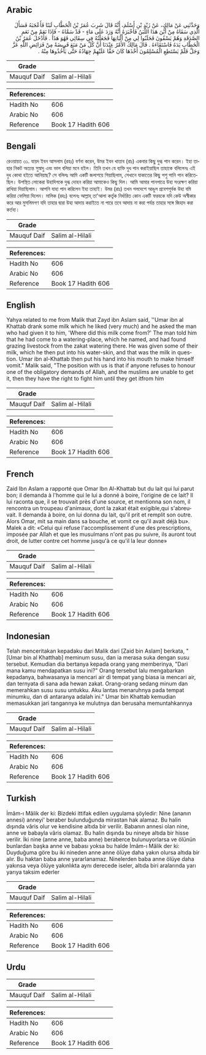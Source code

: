 ## Arabic


<div dir="rtl" lang="ar" style={{fontSize:'larger',backgroundColor:'#f8f9fa',padding:20}}>
وَحَدَّثَنِي عَنْ مَالِكٍ، عَنْ زَيْدِ بْنِ أَسْلَمَ، أَنَّهُ قَالَ شَرِبَ عُمَرُ بْنُ الْخَطَّابِ لَبَنًا فَأَعْجَبَهُ فَسَأَلَ الَّذِي سَقَاهُ مِنْ أَيْنَ هَذَا اللَّبَنُ فَأَخْبَرَهُ أَنَّهُ وَرَدَ عَلَى مَاءٍ - قَدْ سَمَّاهُ - فَإِذَا نَعَمٌ مِنْ نَعَمِ الصَّدَقَةِ وَهُمْ يَسْقُونَ فَحَلَبُوا لِي مِنْ أَلْبَانِهَا فَجَعَلْتُهُ فِي سِقَائِي فَهُوَ هَذَا ‏.‏ فَأَدْخَلَ عُمَرُ بْنُ الْخَطَّابِ يَدَهُ فَاسْتَقَاءَهُ ‏.‏ قَالَ مَالِكٌ الأَمْرُ عِنْدَنَا أَنَّ كُلَّ مَنْ مَنَعَ فَرِيضَةً مِنْ فَرَائِضِ اللَّهِ عَزَّ وَجَلَّ فَلَمْ يَسْتَطِعِ الْمُسْلِمُونَ أَخْذَهَا كَانَ حَقًّا عَلَيْهِمْ جِهَادُهُ حَتَّى يَأْخُذُوهَا مِنْهُ ‏.‏
</div>
<div style={{backgroundColor:'#f8f9fa',padding:20, marginBottom: 10}}><table> <thead> <tr> <th>Grade</th> <th></th> </tr> </thead> <tbody> <tr><td>Mauquf Daif</td><td>Salim al-Hilali</td></tr></tbody></table><table> <thead> <tr> <th>References:</th> <th></th> </tr> </thead> <tbody><tr><td>Hadith No</td><td>606</td></tr><tr><td>Arabic No</td><td>606</td></tr><tr><td>Reference</td><td>Book 17 Hadith 606</td></tr></tbody></table></div>

## Bengali


<div dir="ltr" lang="bn" style={{fontSize:'larger',backgroundColor:'#f8f9fa',padding:20}}>
রেওয়ায়ত ৩১. যায়দ ইবন আসলাম (রহঃ) বর্ণনা করেন, উমর ইবন খাত্তাব (রাঃ) একবার কিছু দুগ্ধ পান করেন। ইহা তাহার নিকট অত্যন্ত সুস্বাদু এবং ভাল বলিয়া মনে হইল। তিনি তখন যে ব্যক্তি দুধ পান করাইয়াছিল তাহাকে বলিলেনঃ এই দুধ কোথা হইতে আনিয়াছ? সে বলিলঃ আমি একটি জলাশয়ে গিয়াছিলাম, সেখানে যাকাতের কিছু পশু পানি পান করিতেছিল। উপস্থিত লোকেরা উহাদিগকে দুগ্ধ দোহন করিয়া আমাকেও কিছু দিল। আমি আমার পানপাত্রে উহা সংরক্ষণ করিয়া রাখিয়া দিয়াছিলাম। আপনি যাহা পান করিলেন ইহা তাহাই। উমর (রাঃ) তখন গলদেশে আঙুল প্রবেশপূর্বক উহা বমি করিয়া ফেলিয়া দিলেন। মালিক (রহঃ) বলেনঃ আল্লাহ্ তা'আলা কর্তৃক নির্ধারিত কোন একটি ফরযকে যদি কেউ অস্বীকার করে আর মুসলিমগণ যদি তাহার দ্বারা উহা আদায় করাইতে না পারে তবে আদায় না করা পর্যন্ত তাহার সঙ্গে জিহাদ করা কর্তব্য।
</div>
<div style={{backgroundColor:'#f8f9fa',padding:20, marginBottom: 10}}><table> <thead> <tr> <th>Grade</th> <th></th> </tr> </thead> <tbody> <tr><td>Mauquf Daif</td><td>Salim al-Hilali</td></tr></tbody></table><table> <thead> <tr> <th>References:</th> <th></th> </tr> </thead> <tbody><tr><td>Hadith No</td><td>606</td></tr><tr><td>Arabic No</td><td>606</td></tr><tr><td>Reference</td><td>Book 17 Hadith 606</td></tr></tbody></table></div>

## English


<div dir="ltr" lang="en" style={{fontSize:'larger',backgroundColor:'#f8f9fa',padding:20}}>
Yahya related to me from Malik that Zayd ibn Aslam said, ''Umar ibn al Khattab drank some milk which he liked (very much) and he asked the man who had given it to him, 'Where did this milk come from?' The man told him that he had come to a watering-place, which he named, and had found grazing livestock from the zakat watering there. He was given some of their milk, which he then put into his water-skin, and that was the milk in question. Umar ibn al-Khattab then put his hand into his mouth to make himself vomit." Malik said, "The position with us is that if anyone refuses to honour one of the obligatory demands of Allah, and the muslims are unable to get it, then they have the right to fight him until they get itfrom him
</div>
<div style={{backgroundColor:'#f8f9fa',padding:20, marginBottom: 10}}><table> <thead> <tr> <th>Grade</th> <th></th> </tr> </thead> <tbody> <tr><td>Mauquf Daif</td><td>Salim al-Hilali</td></tr></tbody></table><table> <thead> <tr> <th>References:</th> <th></th> </tr> </thead> <tbody><tr><td>Hadith No</td><td>606</td></tr><tr><td>Arabic No</td><td>606</td></tr><tr><td>Reference</td><td>Book 17 Hadith 606</td></tr></tbody></table></div>

## French


<div dir="ltr" lang="fr" style={{fontSize:'larger',backgroundColor:'#f8f9fa',padding:20}}>
Zaid Ibn Aslam a rapporté que Omar Ibn Al-Khattab but du lait qui lui parut bon; il demanda à l'homme qui le lui a donné à boire, l'origine de ce lait? Il lui raconta que, il se trouvait près d'une source, et mentionna son nom, il rencontra un troupeau d'animaux, dont la zakat était exigible,qui s'abreuvait. Il demanda à boire, on lui donna du lait, qu'il prit et remplit son outre. Alors Omar, mit sa main dans sa bouche, et vomit ce qu'il avait déjà bu». Malek a dit: «Celui qui refuse l'accomplissement d'une des prescriptions, imposée par Allah et que les musulmans n'ont pas pu suivre, ils auront tout droit, de lutter contre cet homme jusqu'à ce qu'il la leur donne»
</div>
<div style={{backgroundColor:'#f8f9fa',padding:20, marginBottom: 10}}><table> <thead> <tr> <th>Grade</th> <th></th> </tr> </thead> <tbody> <tr><td>Mauquf Daif</td><td>Salim al-Hilali</td></tr></tbody></table><table> <thead> <tr> <th>References:</th> <th></th> </tr> </thead> <tbody><tr><td>Hadith No</td><td>606</td></tr><tr><td>Arabic No</td><td>606</td></tr><tr><td>Reference</td><td>Book 17 Hadith 606</td></tr></tbody></table></div>

## Indonesian


<div dir="ltr" lang="id" style={{fontSize:'larger',backgroundColor:'#f8f9fa',padding:20}}>
Telah menceritakan kepadaku dari Malik dari [Zaid bin Aslam] berkata, " [Umar bin al Khatthab] meminum susu, dan ia merasa suka dengan susu tersebut. Kemudian dia bertanya kepada orang yang memberinya, "Dari mana kamu mendapatkan susu ini?" Orang tersebut lalu mengabarkan kepadanya, bahwasanya ia mencari air di tempat yang biasa ia mencari air, dan ternyata di sana ada hewan zakat. Orang-orang sedang minum dan memerahkan susu susu untukku. Aku lantas menaruhnya pada tempat minumku, dan di antaranya adalah ini." Umar bin Khattab kemudian memasukkan jari tangannya ke mulutnya dan berusaha memuntahkannya
</div>
<div style={{backgroundColor:'#f8f9fa',padding:20, marginBottom: 10}}><table> <thead> <tr> <th>Grade</th> <th></th> </tr> </thead> <tbody> <tr><td>Mauquf Daif</td><td>Salim al-Hilali</td></tr></tbody></table><table> <thead> <tr> <th>References:</th> <th></th> </tr> </thead> <tbody><tr><td>Hadith No</td><td>606</td></tr><tr><td>Arabic No</td><td>606</td></tr><tr><td>Reference</td><td>Book 17 Hadith 606</td></tr></tbody></table></div>

## Turkish


<div dir="ltr" lang="tr" style={{fontSize:'larger',backgroundColor:'#f8f9fa',padding:20}}>
İmâm-ı Mâlik der ki: Bizdeki ittifak edilen uygulama şöyledir: Nine (ananın annesi) anneyi' beraber bulunduğunda mirastan hak alamaz. Bu halin dışında vâris olur ve kendisine altıda bir verilir. Babanın annesi olan nine, anne ve babayla vâris olamaz. Bu halin dışında bu nineye altıda bir hisse verilir. İki nine (anne anne, baba anne) beraberce bulunuyorlarsa ve ölünün bunlardan başka anne ve babası yoksa bu halde İmâm-ı Mâlik der ki: Duyduğuma göre bu iki nineden anne anne ölüye daha yakın olursa altıda bir alır. Bu haktan baba anne yararlanamaz. Ninelerden baba anne ölüye daha yakınsa veya ölüye yakınlıkta aynı derecede iseler, altıda biri aralarında yarı yarıya taksim ederler
</div>
<div style={{backgroundColor:'#f8f9fa',padding:20, marginBottom: 10}}><table> <thead> <tr> <th>Grade</th> <th></th> </tr> </thead> <tbody> <tr><td>Mauquf Daif</td><td>Salim al-Hilali</td></tr></tbody></table><table> <thead> <tr> <th>References:</th> <th></th> </tr> </thead> <tbody><tr><td>Hadith No</td><td>606</td></tr><tr><td>Arabic No</td><td>606</td></tr><tr><td>Reference</td><td>Book 17 Hadith 606</td></tr></tbody></table></div>

## Urdu


<div dir="rtl" lang="ur" style={{fontSize:'larger',backgroundColor:'#f8f9fa',padding:20}}>

</div>
<div style={{backgroundColor:'#f8f9fa',padding:20, marginBottom: 10}}><table> <thead> <tr> <th>Grade</th> <th></th> </tr> </thead> <tbody> <tr><td>Mauquf Daif</td><td>Salim al-Hilali</td></tr></tbody></table><table> <thead> <tr> <th>References:</th> <th></th> </tr> </thead> <tbody><tr><td>Hadith No</td><td>606</td></tr><tr><td>Arabic No</td><td>606</td></tr><tr><td>Reference</td><td>Book 17 Hadith 606</td></tr></tbody></table></div>